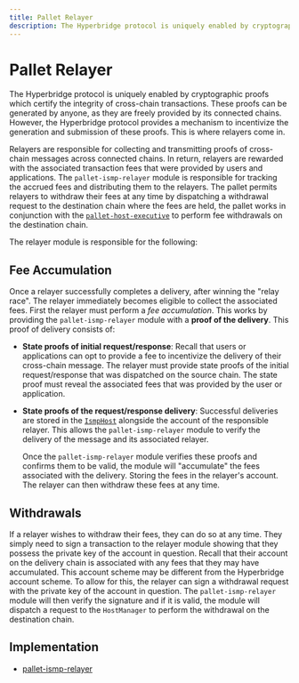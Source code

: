 ```yaml
---
title: Pallet Relayer
description: The Hyperbridge protocol is uniquely enabled by cryptographic proofs which certify the integrity of cross-chain transactions. These proofs can be generated by anyone, as they are freely provided by its connected chains.
---
```


# Pallet Relayer

The Hyperbridge protocol is uniquely enabled by cryptographic proofs which certify the integrity of cross-chain transactions. These proofs can be generated by anyone, as they are freely provided by its connected chains. However, the Hyperbridge protocol provides a mechanism to incentivize the generation and submission of these proofs. This is where relayers come in.

Relayers are responsible for collecting and transmitting proofs of cross-chain messages across connected chains. In return, relayers are rewarded with the associated transaction fees that were provided by users and applications. The `pallet-ismp-relayer` module is responsible for tracking the accrued fees and distributing them to the relayers.
The pallet permits relayers to withdraw their fees at any time by dispatching a withdrawal request to the destination chain where the fees are held, the pallet works in conjunction with the [`pallet-host-executive`](/developers/explore/modules/host-executive) to perform fee withdrawals on the destination chain.

The relayer module is responsible for the following:

## Fee Accumulation

Once a relayer successfully completes a delivery, after winning the "relay race". The relayer immediately becomes eligible to collect the associated fees. First the relayer must perform a _fee accumulation_. This works by providing the `pallet-ismp-relayer` module with a **proof of the delivery**. This proof of delivery consists of:

  - **State proofs of initial request/response**:
    Recall that users or applications can opt to provide a fee to incentivize the delivery of their cross-chain message. The relayer must provide state proofs of the initial request/response that was dispatched on the source chain. The state proof must reveal the associated fees that was provided by the user or application.
  - **State proofs of the request/response delivery**:
     Successful deliveries are stored in the [`IsmpHost`](/protocol/ismp/host) alongside the account of the responsible relayer. This allows the `pallet-ismp-relayer` module to verify the delivery of the message and its associated relayer.

     Once the `pallet-ismp-relayer` module verifies these proofs and confirms them to be valid, the module will "accumulate" the fees associated with the delivery. Storing the fees in the relayer's account. The relayer can then withdraw these fees at any time.

## Withdrawals

If a relayer wishes to withdraw their fees, they can do so at any time. They simply need to sign a transaction to the relayer module showing that they possess the private key of the account in question. Recall that their account on the delivery chain is associated with any fees that they may have accumulated. This account scheme may be different from the Hyperbridge account scheme. To allow for this, the relayer can sign a withdrawal request with the private key of the account in question. The `pallet-ismp-relayer` module will then verify the signature and if it is valid, the module will dispatch a request to the `HostManager` to perform the withdrawal on the destination chain.


## Implementation

- [pallet-ismp-relayer](https://github.com/polytope-labs/hyperbridge/blob/main/modules/ismp/pallets/relayer/src/lib.rs)
